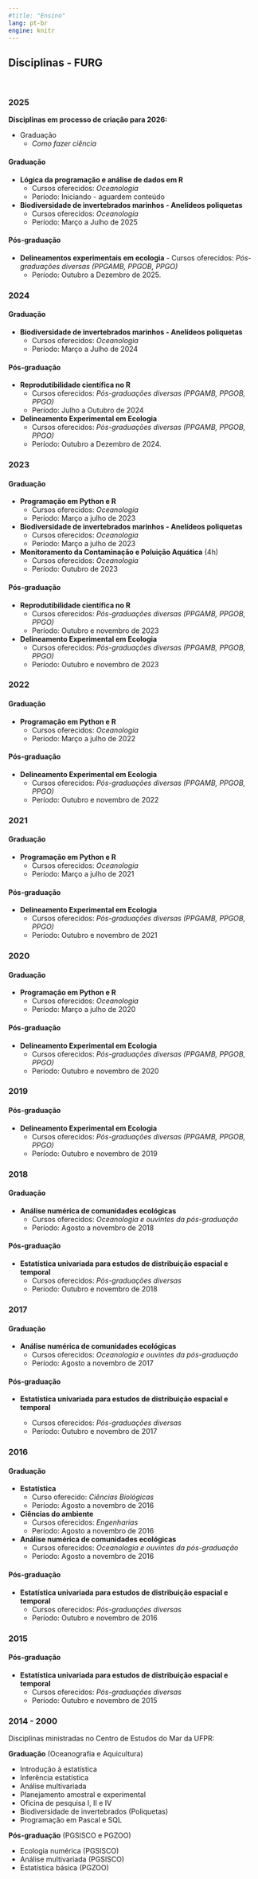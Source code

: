 ```yaml
---
#title: "Ensino"
lang: pt-br
engine: knitr
---
```


## Disciplinas - FURG

<br>

### **2025**

::: aside
**Disciplinas em processo de criação para 2026:**

- Graduação 
  + *Como fazer ciência*
:::


#### Graduação

- **Lógica da programação e análise de dados em R** 
  - Cursos oferecidos: *Oceanologia*
  - Período: Iniciando - aguardem conteúdo

- **Biodiversidade de invertebrados marinhos - Anelídeos poliquetas**<!--(https://mauricio-camargo.github.io/Biodiversidade2025/))-->
  - Cursos oferecidos: *Oceanologia*
  - Período: Março a Julho de 2025

#### Pós-graduação

- **Delineamentos experimentais em ecologia**   - Cursos oferecidos: *Pós-graduações diversas (PPGAMB, PPGOB, PPGO)*
  - Período: Outubro a Dezembro de 2025.


### **2024**

#### Graduação

- **Biodiversidade de invertebrados marinhos - Anelídeos poliquetas**<!--(https://mauricio-camargo.github.io/Biodiversidade2024/))-->
  - Cursos oferecidos: *Oceanologia*
  - Período: Março a Julho de 2024

#### Pós-graduação

- **Reprodutibilidade científica no R**<!--(https://mauricio-camargo.github.io/reprodu2024/)-->
  - Cursos oferecidos: *Pós-graduações diversas (PPGAMB, PPGOB, PPGO)*
  - Período: Julho a Outubro de 2024


- **Delineamento Experimental em Ecologia**
  - Cursos oferecidos: *Pós-graduações diversas (PPGAMB, PPGOB, PPGO)*
  - Período: Outubro a Dezembro de 2024.


### **2023**

#### Graduação

- **Programação em Python e R**
  - Cursos oferecidos: *Oceanologia*
  - Período: Março a julho de 2023

- **Biodiversidade de invertebrados marinhos - Anelídeos poliquetas**
  - Cursos oferecidos: *Oceanologia*
  - Período: Março a julho de 2023

- **Monitoramento da Contaminação e Poluição Aquática** (4h) 
  - Cursos oferecidos: *Oceanologia*
  - Período: Outubro de 2023

#### Pós-graduação

- **Reprodutibilidade científica no R**
    - Cursos oferecidos: *Pós-graduações diversas (PPGAMB, PPGOB, PPGO)*
    - Período: Outubro e novembro de 2023

- **Delineamento Experimental em Ecologia**
    - Cursos oferecidos: *Pós-graduações diversas (PPGAMB, PPGOB, PPGO)*
    - Período: Outubro e novembro de 2023

### **2022**

#### Graduação

- **Programação em Python e R**
  - Cursos oferecidos: *Oceanologia*
  - Período: Março a julho de 2022

#### Pós-graduação

- **Delineamento Experimental em Ecologia**
  - Cursos oferecidos: *Pós-graduações diversas (PPGAMB, PPGOB, PPGO)*
  - Período: Outubro e novembro de 2022

### **2021**

#### Graduação

- **Programação em Python e R**
  - Cursos oferecidos: *Oceanologia*
  - Período: Março a julho de 2021

#### Pós-graduação

- **Delineamento Experimental em Ecologia**
  - Cursos oferecidos: *Pós-graduações diversas (PPGAMB, PPGOB, PPGO)*
  - Período: Outubro e novembro de 2021

### **2020**

#### Graduação

- **Programação em Python e R**
  - Cursos oferecidos: *Oceanologia*
  - Período: Março a julho de 2020

#### Pós-graduação

- **Delineamento Experimental em Ecologia**
  - Cursos oferecidos: *Pós-graduações diversas (PPGAMB, PPGOB, PPGO)*
  - Período: Outubro e novembro de 2020

### **2019**

#### Pós-graduação

- **Delineamento Experimental em Ecologia**
  - Cursos oferecidos: *Pós-graduações diversas (PPGAMB, PPGOB, PPGO)*
  - Período: Outubro e novembro de 2019

### **2018**

#### Graduação

- **Análise numérica de comunidades  ecológicas**
  - Cursos oferecidos: *Oceanologia e ouvintes da pós-graduação*
  - Período: Agosto a novembro de 2018

  <!-- (curso_comunidades_2018.html) -->
 
#### Pós-graduação

- **Estatística univariada para estudos de distribuição espacial e temporal**
  - Cursos oferecidos: *Pós-graduações diversas*
  - Período: Outubro e novembro de 2018

<!-- curso_univariada_2018.html) --> 


### **2017**

#### Graduação

 - **Análise numérica de comunidades  ecológicas**   
    + Cursos oferecidos: *Oceanologia e ouvintes da pós-graduação*
    + Período: Agosto a novembro de 2017

#### Pós-graduação

- **Estatística univariada para estudos de distribuição espacial e temporal**  

    + Cursos oferecidos: *Pós-graduações diversas*
    + Período: Outubro e novembro de 2017

### **2016**

#### Graduação

- **Estatística**  
    + Curso oferecido: *Ciências Biológicas*  
    + Período: Agosto a novembro de 2016

- **Ciências do ambiente**
    + Cursos oferecidos: *Engenharias*  
    + Período: Agosto a novembro de 2016  

 - **Análise numérica de comunidades  ecológicas**   
    + Cursos oferecidos: *Oceanologia e ouvintes da pós-graduação*
    + Período: Agosto a novembro de 2016

#### Pós-graduação

- **Estatística univariada para estudos de distribuição espacial e temporal**
    + Cursos oferecidos: *Pós-graduações diversas*
    + Período: Outubro e novembro de 2016

### **2015**

#### Pós-graduação

- **Estatística univariada para estudos de distribuição espacial e temporal**
    + Cursos oferecidos: *Pós-graduações diversas*
    + Período: Outubro e novembro de 2015

### **2014 - 2000**

Disciplinas ministradas no Centro de Estudos do Mar da UFPR:  

**Graduação** (Oceanografia e Aquicultura)

- Introdução à estatística
- Inferência estatística
- Análise multivariada
- Planejamento amostral e experimental
- Oficina de pesquisa I, II e IV
- Biodiversidade de invertebrados (Poliquetas)
- Programação em Pascal e SQL  

**Pós-graduação** (PGSISCO e PGZOO)

- Ecologia numérica (PGSISCO)
- Análise multivariada (PGSISCO)
- Estatística básica (PGZOO)

